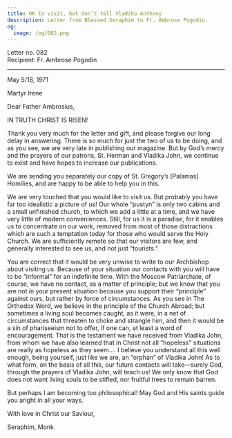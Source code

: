 ```yaml
---
title: OK to visit, but don’t tell Vladika Anthony
description: Letter from Blessed Seraphim to Fr. Ambrose Pogodin.
og:
  image: /og/082.png
---
```


<div style={{textAlign:'right', fontFamily:'monospace'}}>Letter no. 082</div>
<div style={{textAlign:'left', fontFamily:'monospace'}}>Recipient: Fr. Ambrose Pogodin</div>

---

May 5/18, 1971

Martyr Irene

Dear Father Ambrosius,

IN TRUTH CHRIST IS RISEN!

Thank you very much for the letter and gift, and please forgive our long delay in answering. There is so much for just the two of us to be doing, and as you see, we are very late in publishing our magazine. But by God’s mercy and the prayers of our patrons, St. Herman and Vladika John, we continue to exist and have hopes to increase our publications.

We are sending you separately our copy of St. Gregory’s [Palamas] Homilies, and are happy to be able to help you in this.

We are very touched that you would like to visit us. But probably you have far too idealistic a picture of us! Our whole “pustyn” is only two cabins and a small unfinished church, to which we add a little at a time, and we have very little of modern conveniences. Still, for us it is a paradise, for it enables us to concentrate on our work, removed from most of those distractions which are such a temptation today for those who would serve the Holy Church. We are sufficiently remote so that our visitors are few, and generally interested to see us, and not just “tourists.”

You are correct that it would be very unwise to write to our Archbishop about visiting us. Because of your situation our contacts with you will have to be “informal” for an indefinite time. With the Moscow Patriarchate, of course, we have no contact, as a matter of principle; but we know that you are not in your present situation because you support their “principle” against ours, but rather by force of circumstances. As you see in The Orthodox Word, we believe in the principle of the Church Abroad; but sometimes a living soul becomes caught, as it were, in a net of circumstances that threaten to choke and strangle him, and then it would be a sin of phariseeism not to offer, if one can, at least a word of encouragement. That is the testament we have received from Vladika John, from whom we have also learned that in Christ not all “hopeless” situations are really as hopeless as they seem…. I believe you understand all this well enough, being yourself, just like we are, an “orphan” of Vladika John! As to what form, on the basis of all this, our future contacts will take—surely God, through the prayers of Vladika John, will teach us! We only know that God does not want living souls to be stifled, nor fruitful trees to remain barren.

But perhaps I am becoming too philosophical! May God and His saints guide you aright in all your ways.

With love in Christ our Saviour,

Seraphim, Monk
